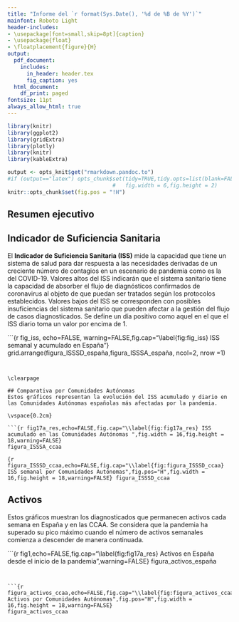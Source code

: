 ```yaml
---
title: "Informe del `r format(Sys.Date(), '%d de %B de %Y')`"
mainfont: Roboto Light
header-includes:
- \usepackage[font=small,skip=8pt]{caption}
- \usepackage{float}
- \floatplacement{figure}{H}
output:
  pdf_document:
    includes:
      in_header: header.tex
      fig_caption: yes
  html_document:
    df_print: paged
fontsize: 11pt
always_allow_html: true
---
```

```r
library(knitr)
library(ggplot2)
library(gridExtra)
library(plotly)
library(knitr)
library(kableExtra)

output <- opts_knit$get("rmarkdown.pandoc.to")
#if (output=="latex") opts_chunk$set(tidy=TRUE,tidy.opts=list(blank=FALSE, width.cutoff=30),
                                 #   fig.width = 6,fig.height = 2)
knitr::opts_chunk$set(fig.pos = "!H")


```
\renewcommand{\figurename}{Figura}
\renewcommand{\tablename}{Tabla}

\vspace{-0.5cm}

## Resumen ejecutivo

## Indicador de Suficiencia Sanitaria

El **Indicador de Suficiencia Sanitaria (ISS)** mide la capacidad que tiene un sistema de salud para dar respuesta a las necesidades derivadas de un creciente número de contagios en un escenario de pandemia como es la del COVID-19. Valores altos del ISS indicarán que el sistema sanitario tiene la capacidad de absorber el flujo de diagnósticos confirmados de coronavirus al objeto de que puedan ser tratados según los protocolos establecidos. Valores bajos del ISS se corresponden con posibles insuficiencias del sistema sanitario que pueden afectar a la gestión del flujo de casos diagnosticados. Se define un día positivo como aquel en el que el ISS diario toma un valor por encima de 1.

\vspace{0.2cm}
```{r fig_iss, echo=FALSE, warning=FALSE,fig.cap="\\label{fig:fig_iss} ISS semanal y acumulado en España"}
grid.arrange(figura_ISSSD_españa,figura_ISSSA_españa, ncol=2, nrow =1)

```


\clearpage

## Comparativa por Comunidades Autónomas
Estos gráficos representan la evolución del ISS acumulado y diario en las Comunidades Autónomas españolas más afectadas por la pandemia. 

\vspace{0.2cm}

```{r fig17a_res,echo=FALSE,fig.cap="\\label{fig:fig17a_res} ISS acumulado en las Comunidades Autónomas ",fig.width = 16,fig.height = 18,warning=FALSE}
figura_ISSSA_ccaa

```


```{r figura_ISSSD_ccaa,echo=FALSE,fig.cap="\\label{fig:figura_ISSSD_ccaa} ISS semanal por Comunidades Autónomas",fig.pos="H",fig.width = 16,fig.height = 18,warning=FALSE}
figura_ISSSD_ccaa
```


\clearpage

## Activos
Estos gráficos muestran los diagnosticados que permanecen activos cada semana en España y en las CCAA. Se considera que la pandemia ha superado su pico máximo cuando el número de activos semanales comienza a descender de manera continuada.

\vspace{0.2cm}

```{r fig1,echo=FALSE,fig.cap="\\label{fig:fig17a_res} Activos en España desde el inicio de la pandemia",warning=FALSE}
figura_activos_españa

```


```{r figura_activos_ccaa,echo=FALSE,fig.cap="\\label{fig:figura_activos_ccaa} Activos por Comunidades Autónomas",fig.pos="H",fig.width = 16,fig.height = 18,warning=FALSE}
figura_activos_ccaa
```




\begin{center}
\includegraphics{cc.png}
\end{center}

\vspace{0.2cm}

\begin{center}
Esta obra está bajo una licencia de Creative Commons 
\end{center}

\begin{center}
Reconocimiento-CompartirIgual 4.0 Internacional.
\end{center}


